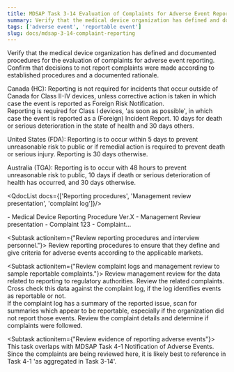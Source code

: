 ```yaml
---
title: MDSAP Task 3-14 Evaluation of Complaints for Adverse Event Reporting
summary: Verify that the medical device organization has defined and documented procedures for the evaluation of complaints for adverse event reporting. 
tags: ['adverse event', 'reportable event']
slug: docs/mdsap-3-14-complaint-reporting
---
```


<RegLang>
Verify that the medical device organization has defined and documented procedures for the evaluation of complaints for adverse event reporting. 
Confirm that decisions to not report complaints were made according to established procedures and a documented rationale.

Canada (HC): Reporting is not required for incidents that occur outside of Canada for Class II-IV devices, unless corrective action is taken in which case the event is reported as Foreign Risk Notification.  
Reporting is required for Class I devices, 'as soon as possible', in which case the event is reported as a (Foreign) Incident Report.
10 days for death or serious deterioration in the state of health and 30 days others. 

United States (FDA): Reporting is to occur within 5 days to prevent unreasonable risk to public or if remedial action is required to prevent death or serious injury.  Reporting is 30 days otherwise.

Australia (TGA): Reporting is to occur with 48 hours to prevent unreasonable risk to public, 10 days if death or serious deterioration of health has occurred, and 30 days otherwise.
</RegLang>

<QdocList docs={['Reporting procedures', 'Management review presentation', 'complaint log']}/>

<ReportLang>
- Medical Device Reporting Procedure Ver.X
- Management Review presentation
- Complaint 123
- Complaint...
</ReportLang>

<Subtask actionitem={"Review reporting procedures and interview personnel."}>
Review reporting procedures to ensure that they define and give criteria for adverse events according to the applicable markets.
</Subtask>

<Subtask actionitem={"Review complaint logs and management review to sample reportable complaints."}>
Review management review for the data related to reporting to regulatory authorities.  Review the related complaints.
Cross check this data against the complaint log, if the log identifies events as reportable or not.  
If the complaint log has a summary of the reported issue, scan for summaries which appear to be reportable, especially if the organization did not report those events. Review the complaint details and determine if complaints were followed.
</Subtask>

<Subtask actionitem={"Review evidence of reporting adverse events"}>
This task overlaps with <QLink>MDSAP Task 4-1 Notification of Adverse Events</QLink>.  Since the complaints are being reviewed here, it is likely best to reference in Task 4-1 'as aggregated in Task 3-14'. 
</Subtask>
